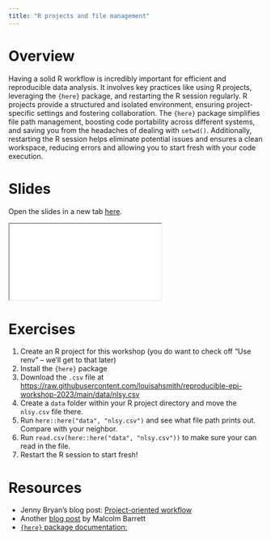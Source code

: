```yaml
---
title: "R projects and file management"
---
```


# Overview

Having a solid R workflow is incredibly important for efficient and reproducible data analysis. It involves key practices like using R projects, leveraging the `{here}` package, and restarting the R session regularly. R projects provide a structured and isolated environment, ensuring project-specific settings and fostering collaboration. The `{here}` package simplifies file path management, boosting code portability across different systems, and saving you from the headaches of dealing with `setwd()`. Additionally, restarting the R session helps eliminate potential issues and ensures a clean workspace, reducing errors and allowing you to start fresh with your code execution.

# Slides

Open the slides in a new tab [here](../slides/projects.qmd){target="_blank"}.

<div>

```{=html}
<iframe class="slide-deck" src="../slides/projects.html"></iframe>
```

</div>

# Exercises

1. Create an R project for this workshop (you do want to check off "Use renv" -- we'll get to that later)
2. Install the `{here}` package
3. Download the `.csv` file at <https://raw.githubusercontent.com/louisahsmith/reproducible-epi-workshop-2023/main/data/nlsy.csv>
4. Create a `data` folder within your R project directory and move the `nlsy.csv` file there.
5. Run `here::here("data", "nlsy.csv")` and see what file path prints out. Compare with your neighbor.
6. Run `read.csv(here::here("data", "nlsy.csv"))` to make sure your can read in the file.
7. Restart the R session to start fresh!

# Resources

- Jenny Bryan's blog post: [Project-oriented workflow](https://www.tidyverse.org/blog/2017/12/workflow-vs-script/) 
- Another [blog post](https://malco.io/2018/11/05/why-should-i-use-the-here-package-when-i-m-already-using-projects/) by Malcolm Barrett
- [`{here}` package documentation:](https://here.r-lib.org/)

